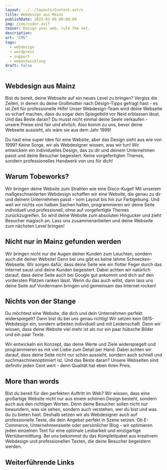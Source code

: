 ```yaml
---
layout: ../../layouts/Content.astro
title: Webdesign aus Mainz
publishDate: 2023-03-09 00:00:00
img: /cms/coder.avif
teaser: Design your web, rule the net.
description:
art: "CMS" 
tags:
  - webdesign
  - wordpress
  - support
  - webentwicklung
draft: false
---
```


## Webdesign aus Mainz
Bist du bereit, deine Webseite auf ein neues Level zu bringen? Vergiss die Zeiten, in denen du deine Großmutter nach Design-Tipps gefragt hast - es ist Zeit für professionelle Hilfe! Unser Webdesign-Team wird deine Webseite so scharf machen, dass du sogar dein Spiegelbild vor Neid erblassen lässt. Und das Beste daran? Du musst nicht einmal deine Seele verkaufen - unsere Preise sind fair und ehrlich. Also komm zu uns, bevor deine Webseite aussieht, als wäre sie aus dem Jahr 1999!

Du hast eine super Idee für eine Website, aber das Design sieht aus wie von 1999? Keine Sorge, wir als Webdesigner wissen, was wir tun! Wir entwickeln ein individuelles Design, das zu dir und deinem Unternehmen passt und deine Besucher begeistert. Keine vorgefertigten Themes, sondern professionelles Handwerk von uns für dich!

<ImageWD />
<CTA classes="mb-5 p-3 text-center" />

## Warum Tobeworks? 
Wir bringen deine Website zum Strahlen wie eine Disco-Kugel! Mit unserem maßgeschneiderten Webdesign schaffen wir eine Website, die genau zu dir und deinem Unternehmen passt - vom Layout bis hin zur Farbgebung. Und weil wir nichts von halben Sachen halten, programmieren wir deine Seite individuell und professionell, ohne auf vorgefertigte Themes zurückzugreifen. So wird deine Website zum absoluten Hingucker und zieht Besucher magisch an. Lass uns zusammenarbeiten und deine Webseite zum nächsten Level bringen!


## Nicht nur in Mainz gefunden werden
Wir bringen nicht nur die Augen deiner Kunden zum Leuchten, sondern auch die deiner Website! Denn bei uns gibt es keine lahme Schnecken-Webseite. Wir sorgen dafür, dass deine Seite wie ein flotter Feger durch das Internet saust und deine Kunden begeistert. Dabei achten wir natürlich darauf, dass deine Seite auch bei Google gut ankommt und dich auf den vordersten Plätzen ranken lässt. Wenn du das auch willst, dann lass uns deine Seite auf Vordermann bringen und gemeinsam das Internet rocken!

 <ImageWD />
<CTA classes="mb-5 p-3 text-center" />


## Nichts von der Stange
Du möchtest eine Website, die dich und dein Unternehmen perfekt widerspiegelt? Dann bist du bei uns genau richtig! Wir setzen kein 0815-Webdesign ein, sondern arbeiten individuell und mit Leidenschaft. Denn wir wissen, dass deine Website viel mehr ist als nur ein paar hübsche Bilder und ein paar Texte.

Wir entwickeln ein Konzept, das deine Werte und Ziele widerspiegelt und programmieren es mit viel Liebe zum Detail per Hand. Dabei achten wir darauf, dass deine Seite nicht nur schön aussieht, sondern auch schnell und suchmaschinenoptimiert ist. Und das Beste daran? Unsere Webseiten sind definitiv jeden Cent wert - denn Qualität hat eben ihren Preis.

 <ImageWD />
<CTA classes="mb-5 mt-0 p-3 text-center" />


## More than words
Bist du bereit für den perfekten Auftritt im Web? Wir wissen, dass eine großartige Website nicht nur aus einem schönen Design besteht, sondern auch aus den richtigen Worten. Denn deine Besucher sollen nicht nur bewundern, was sie sehen, sondern auch verstehen, wer du bist und was du zu bieten hast. Deshalb setzen wir als Webdesigner auch auf professionelle Texte, die dein Angebot perfekt in Szene setzen. Ob E-Commerce, Unternehmensseite oder persönlicher Blog - wir optimieren jeden einzelnen Text für eine optimale Lesbarkeit und einzigartige Wertübermittlung. Bei uns bekommst du das Komplettpaket aus kreativem Webdesign und professionellen Texten, die deine Besucher begeistern werden.

 <ImageWD />
<CTA classes="mb-5 mt-0 p-3 text-center" />

## Weiterführende Links
<Links />